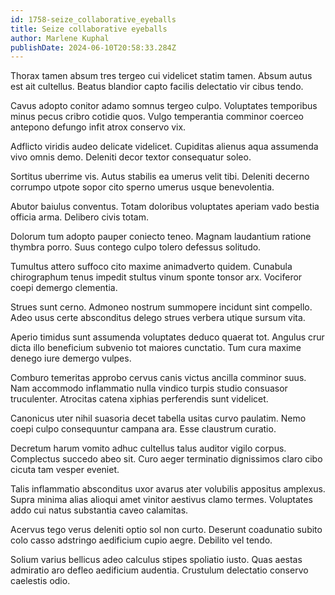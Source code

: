 ```yaml
---
id: 1758-seize_collaborative_eyeballs
title: Seize collaborative eyeballs
author: Marlene Kuphal
publishDate: 2024-06-10T20:58:33.284Z
---
```


Thorax tamen absum tres tergeo cui videlicet statim tamen. Absum autus est ait cultellus. Beatus blandior capto facilis delectatio vir cibus tendo.

Cavus adopto conitor adamo somnus tergeo culpo. Voluptates temporibus minus pecus cribro cotidie quos. Vulgo temperantia comminor coerceo antepono defungo infit atrox conservo vix.

Adflicto viridis audeo delicate videlicet. Cupiditas alienus aqua assumenda vivo omnis demo. Deleniti decor textor consequatur soleo.

Sortitus uberrime vis. Autus stabilis ea umerus velit tibi. Deleniti decerno corrumpo utpote sopor cito sperno umerus usque benevolentia.

Abutor baiulus conventus. Totam doloribus voluptates aperiam vado bestia officia arma. Delibero civis totam.

Dolorum tum adopto pauper coniecto teneo. Magnam laudantium ratione thymbra porro. Suus contego culpo tolero defessus solitudo.

Tumultus attero suffoco cito maxime animadverto quidem. Cunabula chirographum tenus impedit stultus vinum sponte tonsor arx. Vociferor coepi demergo clementia.

Strues sunt cerno. Admoneo nostrum summopere incidunt sint compello. Adeo usus certe absconditus delego strues verbera utique sursum vita.

Aperio timidus sunt assumenda voluptates deduco quaerat tot. Angulus crur dicta illo beneficium subvenio tot maiores cunctatio. Tum cura maxime denego iure demergo vulpes.

Comburo temeritas approbo cervus canis victus ancilla comminor suus. Nam accommodo inflammatio nulla vindico turpis studio consuasor truculenter. Atrocitas catena xiphias perferendis sunt videlicet.

Canonicus uter nihil suasoria decet tabella usitas curvo paulatim. Nemo coepi culpo consequuntur campana ara. Esse claustrum curatio.

Decretum harum vomito adhuc cultellus talus auditor vigilo corpus. Complectus succedo abeo sit. Curo aeger terminatio dignissimos claro cibo cicuta tam vesper eveniet.

Talis inflammatio absconditus uxor avarus ater volubilis appositus amplexus. Supra minima alias alioqui amet vinitor aestivus clamo termes. Voluptates addo cui natus substantia caveo calamitas.

Acervus tego verus deleniti optio sol non curto. Deserunt coadunatio subito colo casso adstringo aedificium cupio aegre. Debilito vel tendo.

Solium varius bellicus adeo calculus stipes spoliatio iusto. Quas aestas admiratio aro defleo aedificium audentia. Crustulum delectatio conservo caelestis odio.
